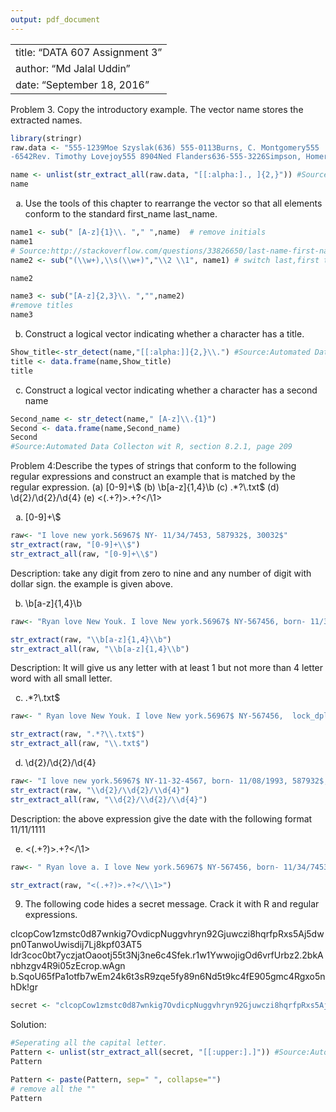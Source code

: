 ---
output: pdf_document
---
---
title: "DATA 607 Assignment 3"
author: "Md Jalal Uddin"
date: "September 18, 2016"
--------------------------

Problem 3. 
Copy the introductory example. The vector name stores the extracted names.

```{r}
library(stringr)
raw.data <- "555-1239Moe Szyslak(636) 555-0113Burns, C. Montgomery555
-6542Rev. Timothy Lovejoy555 8904Ned Flanders636-555-3226Simpson, Homer5553642Dr. Julius Hibbert"

name <- unlist(str_extract_all(raw.data, "[[:alpha:]., ]{2,}")) #Source:Automated Data Collecton wit R, section 8.1.1, page 198
name

```

(a) Use the tools of this chapter to rearrange the vector so that all elements conform to the standard first_name last_name.
```{r}
name1 <- sub(" [A-z]{1}\\. "," ",name)  # remove initials
name1 
# Source:http://stackoverflow.com/questions/33826650/last-name-first-name-to-first-name-last-name
name2 <- sub("(\\w+),\\s(\\w+)","\\2 \\1", name1) # switch last,first to first last

name2

name3 <- sub("[A-z]{2,3}\\. ","",name2)  
#remove titles
name3
```

(b) Construct a logical vector indicating whether a character has a title.

```{r}

Show_title<-str_detect(name,"[[:alpha:]]{2,}\\.") #Source:Automated Data Collecton wit R, section 8.1.2, page 205
title <- data.frame(name,Show_title)
title

```
c. Construct a logical vector indicating whether a character has a second name

```{r}
Second_name <- str_detect(name," [A-z]\\.{1}")
Second <- data.frame(name,Second_name)
Second
#Source:Automated Data Collecton wit R, section 8.2.1, page 209

```

Problem 4:Describe the types of strings that conform to the following regular expressions and
construct an example that is matched by the regular expression.
(a) [0-9]+\\$
(b) \\b[a-z]{1,4}\\b
(c) .*?\\.txt$
(d) \\d{2}/\\d{2}/\\d{4}
(e) <(.+?)>.+?</\\1>


(a) [0-9]+\\$

```{r}
raw<- "I love new york.56967$ NY- 11/34/7453, 587932$, 30032$"
str_extract(raw, "[0-9]+\\$")
str_extract_all(raw, "[0-9]+\\$")

```
Description: take any digit from zero to nine and any number of digit with dollar sign. the example is given above. 

(b) \\b[a-z]{1,4}\\b
```{r}
raw<- "Ryan love New Youk. I love New york.56967$ NY-567456, born- 11/34/7453, 587932$, bercelona4b"

str_extract(raw, "\\b[a-z]{1,4}\\b")
str_extract_all(raw, "\\b[a-z]{1,4}\\b")

```
Description: It will give us any letter with at least 1 but not more than 4 letter word with all small letter.  

(c) .*?\\.txt$
```{r}
raw<- " Ryan love New Youk. I love New york.56967$ NY-567456,  lock_dplyr_fake.rmt.txt"

str_extract(raw, ".*?\\.txt$")
str_extract_all(raw, "\\.txt$")


```



(d) \\d{2}/\\d{2}/\\d{4}

```{r}
raw<- "I love new york.56967$ NY-11-32-4567, born- 11/08/1993, 587932$, 30032$"
str_extract(raw, "\\d{2}/\\d{2}/\\d{4}")
str_extract_all(raw, "\\d{2}/\\d{2}/\\d{4}")

```
Description: the above expression give the date with the following format 11/11/1111


(e) <(.+?)>.+?</\\1>

```{r}
raw<- " Ryan love a. I love New york.56967$ NY-567456, born- 11/34/7453, 5.6/9 587932$, 0.123$  abc201 $101 1/1 "

str_extract(raw, "<(.+?)>.+?</\\1>")


```



(9) The following code hides a secret message. Crack it with R and regular expressions.

clcopCow1zmstc0d87wnkig7OvdicpNuggvhryn92Gjuwczi8hqrfpRxs5Aj5dwpn0TanwoUwisdij7Lj8kpf03AT5 Idr3coc0bt7yczjatOaootj55t3Nj3ne6c4Sfek.r1w1YwwojigOd6vrfUrbz2.2bkAnbhzgv4R9i05zEcrop.wAgn b.SqoU65fPa1otfb7wEm24k6t3sR9zqe5fy89n6Nd5t9kc4fE905gmc4Rgxo5nhDk!gr

```{r}
secret <- "clcopCow1zmstc0d87wnkig7OvdicpNuggvhryn92Gjuwczi8hqrfpRxs5Aj5dwpn0TanwoUwisdijLj8kpf03AT5Idr3coc0bt7yczjatOaootj55t3Nj3ne6c4Sfek.r1w1YwwojigOd6vrfUrbz2.2bkAnbhzgv4R9i05zEcrop.wAgnb.SqoU65fPa1otfb7wEm24k6t3sR9zqe5fy89n6Nd5t9kc4fE905gmc4Rgxo5nhDk!gr"

```

Solution:

```{r}
#Seperating all the capital letter.
Pattern <- unlist(str_extract_all(secret, "[[:upper:].]")) #Source:Automated Data Collecton wit R, Table 8.4, page 208
Pattern 

Pattern <- paste(Pattern, sep=" ", collapse="")
# remove all the "" 
Pattern

```





